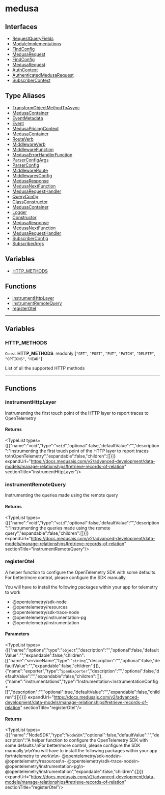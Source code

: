 
# medusa

## Interfaces

- [RequestQueryFields](../../medusa/interfaces/medusa.RequestQueryFields/page.mdx)
- [ModuleImplementations](../../medusa/interfaces/medusa.ModuleImplementations/page.mdx)
- [FindConfig](../../medusa/interfaces/medusa.FindConfig/page.mdx)
- [MedusaRequest](../../medusa/interfaces/medusa.MedusaRequest/page.mdx)
- [FindConfig](../../medusa/interfaces/medusa.FindConfig-1/page.mdx)
- [MedusaRequest](../../medusa/interfaces/medusa.MedusaRequest-1/page.mdx)
- [AuthContext](../../medusa/interfaces/medusa.AuthContext/page.mdx)
- [AuthenticatedMedusaRequest](../../medusa/interfaces/medusa.AuthenticatedMedusaRequest/page.mdx)
- [SubscriberContext](../../medusa/interfaces/medusa.SubscriberContext/page.mdx)

## Type Aliases

- [TransformObjectMethodToAsync](../../medusa/types/medusa.TransformObjectMethodToAsync/page.mdx)
- [MedusaContainer](../../medusa/types/medusa.MedusaContainer/page.mdx)
- [EventMetadata](../../medusa/types/medusa.EventMetadata/page.mdx)
- [Event](../../medusa/types/medusa.Event/page.mdx)
- [MedusaPricingContext](../../medusa/types/medusa.MedusaPricingContext/page.mdx)
- [MedusaContainer](../../medusa/types/medusa.MedusaContainer-1/page.mdx)
- [RouteVerb](../../medusa/types/medusa.RouteVerb/page.mdx)
- [MiddlewareVerb](../../medusa/types/medusa.MiddlewareVerb/page.mdx)
- [MiddlewareFunction](../../medusa/types/medusa.MiddlewareFunction/page.mdx)
- [MedusaErrorHandlerFunction](../../medusa/types/medusa.MedusaErrorHandlerFunction/page.mdx)
- [ParserConfigArgs](../../medusa/types/medusa.ParserConfigArgs/page.mdx)
- [ParserConfig](../../medusa/types/medusa.ParserConfig/page.mdx)
- [MiddlewareRoute](../../medusa/types/medusa.MiddlewareRoute/page.mdx)
- [MiddlewaresConfig](../../medusa/types/medusa.MiddlewaresConfig/page.mdx)
- [MedusaResponse](../../medusa/types/medusa.MedusaResponse/page.mdx)
- [MedusaNextFunction](../../medusa/types/medusa.MedusaNextFunction/page.mdx)
- [MedusaRequestHandler](../../medusa/types/medusa.MedusaRequestHandler/page.mdx)
- [QueryConfig](../../medusa/types/medusa.QueryConfig/page.mdx)
- [ClassConstructor](../../medusa/types/medusa.ClassConstructor/page.mdx)
- [MedusaContainer](../../medusa/types/medusa.MedusaContainer-2/page.mdx)
- [Logger](../../medusa/types/medusa.Logger/page.mdx)
- [Constructor](../../medusa/types/medusa.Constructor/page.mdx)
- [MedusaResponse](../../medusa/types/medusa.MedusaResponse-1/page.mdx)
- [MedusaNextFunction](../../medusa/types/medusa.MedusaNextFunction-1/page.mdx)
- [MedusaRequestHandler](../../medusa/types/medusa.MedusaRequestHandler-1/page.mdx)
- [SubscriberConfig](../../medusa/types/medusa.SubscriberConfig/page.mdx)
- [SubscriberArgs](../../medusa/types/medusa.SubscriberArgs/page.mdx)

## Variables

- [HTTP\_METHODS](page.mdx#http_methods)

## Functions

- [instrumentHttpLayer](page.mdx#instrumenthttplayer)
- [instrumentRemoteQuery](page.mdx#instrumentremotequery)
- [registerOtel](page.mdx#registerotel)

___

## Variables

### HTTP\_METHODS

 `Const` **HTTP\_METHODS**: readonly [`"GET"`, `"POST"`, `"PUT"`, `"PATCH"`, `"DELETE"`, `"OPTIONS"`, `"HEAD"`]

List of all the supported HTTP methods

___

## Functions

### instrumentHttpLayer

Instrumenting the first touch point of the HTTP layer to report traces to
OpenTelemetry

#### Returns

<TypeList types={[{"name":"void","type":"`void`","optional":false,"defaultValue":"","description":"Instrumenting the first touch point of the HTTP layer to report traces to\nOpenTelemetry","expandable":false,"children":[]}]} expandUrl="https://docs.medusajs.com/v2/advanced-development/data-models/manage-relationships#retrieve-records-of-relation" sectionTitle="instrumentHttpLayer"/>

### instrumentRemoteQuery

Instrumenting the queries made using the remote query

#### Returns

<TypeList types={[{"name":"void","type":"`void`","optional":false,"defaultValue":"","description":"Instrumenting the queries made using the remote query","expandable":false,"children":[]}]} expandUrl="https://docs.medusajs.com/v2/advanced-development/data-models/manage-relationships#retrieve-records-of-relation" sectionTitle="instrumentRemoteQuery"/>

### registerOtel

A helper function to configure the OpenTelemetry SDK with some defaults.
For better/more control, please configure the SDK manually.

You will have to install the following packages within your app for
telemetry to work

- @opentelemetry/sdk-node
- @opentelemetry/resources
- @opentelemetry/sdk-trace-node
- @opentelemetry/instrumentation-pg
- @opentelemetry/instrumentation

#### Parameters

<TypeList types={[{"name":"options","type":"`object`","description":"","optional":false,"defaultValue":"","expandable":false,"children":[{"name":"serviceName","type":"`string`","description":"","optional":false,"defaultValue":"","expandable":false,"children":[]},{"name":"exporter","type":"`SpanExporter`","description":"","optional":false,"defaultValue":"","expandable":false,"children":[]},{"name":"instrumentations","type":"Instrumentation&#60;InstrumentationConfig&#62;[]","description":"","optional":true,"defaultValue":"","expandable":false,"children":[]}]}]} expandUrl="https://docs.medusajs.com/v2/advanced-development/data-models/manage-relationships#retrieve-records-of-relation" sectionTitle="registerOtel"/>

#### Returns

<TypeList types={[{"name":"NodeSDK","type":"`NodeSDK`","optional":false,"defaultValue":"","description":"A helper function to configure the OpenTelemetry SDK with some defaults.\nFor better/more control, please configure the SDK manually.\n\nYou will have to install the following packages within your app for\ntelemetry to work\n\n- @opentelemetry/sdk-node\n- @opentelemetry/resources\n- @opentelemetry/sdk-trace-node\n- @opentelemetry/instrumentation-pg\n- @opentelemetry/instrumentation","expandable":false,"children":[]}]} expandUrl="https://docs.medusajs.com/v2/advanced-development/data-models/manage-relationships#retrieve-records-of-relation" sectionTitle="registerOtel"/>

